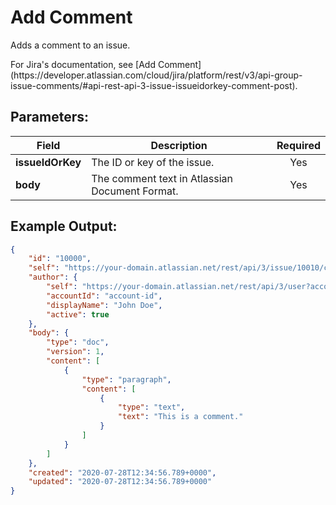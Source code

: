 
# Add Comment

Adds a comment to an issue.

<Callout type="info">
	For Jira's documentation, see [Add Comment](https://developer.atlassian.com/cloud/jira/platform/rest/v3/api-group-issue-comments/#api-rest-api-3-issue-issueidorkey-comment-post).
</Callout>

## Parameters:

| Field               | Description                                                                                                                   | Required |
| ------------------- | ----------------------------------------------------------------------------------------------------------------------------- | :------: |
| **issueIdOrKey**    | The ID or key of the issue.                                                                                                   |   Yes    |
| **body**            | The comment text in Atlassian Document Format.                                                                                 |   Yes    |

## Example Output:

```json
{
	"id": "10000",
	"self": "https://your-domain.atlassian.net/rest/api/3/issue/10010/comment/10000",
	"author": {
		"self": "https://your-domain.atlassian.net/rest/api/3/user?accountId=account-id",
		"accountId": "account-id",
		"displayName": "John Doe",
		"active": true
	},
	"body": {
		"type": "doc",
		"version": 1,
		"content": [
			{
				"type": "paragraph",
				"content": [
					{
						"type": "text",
						"text": "This is a comment."
					}
				]
			}
		]
	},
	"created": "2020-07-28T12:34:56.789+0000",
	"updated": "2020-07-28T12:34:56.789+0000"
}
